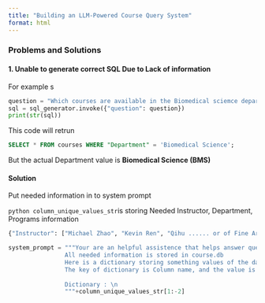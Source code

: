 ```yaml
---
title: "Building an LLM-Powered Course Query System"
format: html
---
```


### Problems and Solutions
####  1. Unable to generate correct SQL Due to Lack of information
For example
s
```python
question = "Which courses are available in the Biomedical sciemce department for Spring 2025?"
sql = sql_generator.invoke({"question": question})
print(str(sql))
```
This code will retrun 
```sql
SELECT * FROM courses WHERE "Department" = 'Biomedical Science';
```
But the actual Department value is **Biomedical Science (BMS)**

#### Solution

Put needed information in to system prompt

```python column_unique_values_str```is storing Needed Instructor, Department, Programs information
```python
{"Instructor": ["Michael Zhao", "Kevin Ren", "Qihu ...... or of Fine Arts)", "Dance (Master of Fine Arts)"]}
```

```python
system_prompt = """Your are an helpful assistence that helps answer questions about course on Spring Semeter of 2025. \
                All needed information is stored in course.db
                Here is a dictionary storing something values of the database. 
                The key of dictionary is Column name, and the value is a list of values of the database under the corresponding Column name
                
                Dictionary : \n
                """+column_unique_values_str[1:-2]
```


